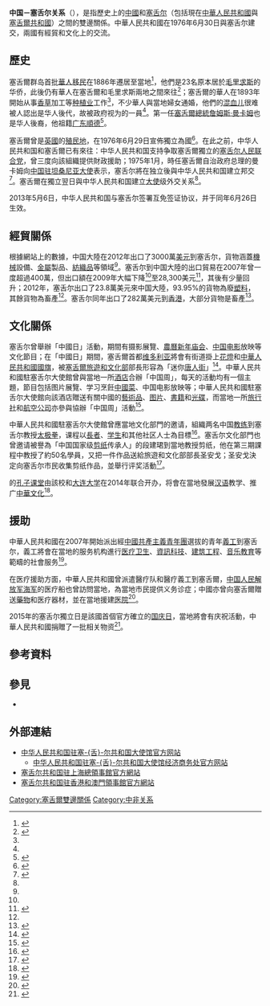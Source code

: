 {{NoteTA|G1=地名}}
{{not|中華民國與塞席爾關係}}
{{Dablink|關於其他「中」字國家與「塞」字國家的外交關係，詳見'''[[中塞關係|中塞關係 (消歧義)]]'''。}}
{{Infobox bilateral relations|中国－塞舌尔|中國|塞舌尔|mission1=[[中國駐塞舌爾大使館|中國駐塞舌爾大使館]]|mission2=[[塞舌爾駐華大使館|塞舌爾駐華大使館]]|envoytitle1=[[中國駐塞舌爾大使列表|大使]]|envoy1=[[郭玮_(1962年)|郭玮]]|envoytitle2=[[塞舌爾駐華大使列表|大使]]|envoy2=[[安娜·拉福蒂纳|安娜·拉福蒂纳]]<ref>{{cite web |title = 驻华大使到任顺序及递交国书日期 |url = https://www.mfa.gov.cn/web/lbfw_673061/fgzl_673083/202201/t20220114_10495616.shtml |publisher = 中华人民共和国外交部 |access-date = 2022-05-21 |archive-date = 2022-02-15 |archive-url = https://web.archive.org/web/20220215180551/https://www.mfa.gov.cn/web/lbfw_673061/fgzl_673083/202201/t20220114_10495616.shtml }}</ref>}}
'''中国－塞舌尔关系'''（{{lang-fr|Relations entre la Chine et la Seychelles}}），是指歷史上的[[中國歷史|中國]]和[[塞舌尔歷史|塞舌尔]]（包括現在[[中華人民共和國|中華人民共和國]]與[[塞舌爾共和國|塞舌爾共和國]]）之間的雙邊關係。中華人民共和國在1976年6月30日與塞舌尔建交，兩國有經貿和文化上的交流。

== 歷史 ==
塞舌爾群岛首批[[塞舌爾華人|華人移民]]在1886年遷居至當地<ref name=Trade>{{cite book|author1=巫乐华|title=华侨史概要|publisher=中国华侨出版社|year=1994}}</ref>{{Rp|79}}，他們是23名原本居於[[毛里求斯|毛里求斯]]的华侨，此後仍有華人在塞舌爾和毛里求斯兩地之間來往<ref name=Gen>{{cite book|author1=周南京|title=华侨华人百科全书: 历史卷|publisher=中国华侨出版社|year=2002}}</ref>{{Rp|419}}；塞舌爾的華人在1893年開始从事[[香莢蘭|香草]]加工等[[种植业|种植业]]工作<ref name=Trade/>{{Rp|79}}，不少華人與當地婦女通婚，他們的[[混血儿|混血儿]]很难被人認出是华人後代，故被政府视为{{link-en|塞舌尔人口|Demographics of Seychelles|塞舌尔人}}的一員<ref name=Gen/>{{Rp|419}}。第一任[[塞舌爾總統|塞舌爾總統]][[詹姆斯·曼卡姆|詹姆斯·曼卡姆]]也是华人後裔，他祖籍[[广东|广东]][[順德|順德]]<ref>{{cite book|author1=曾祥委|author2=曾漢祥|title=南雄珠璣巷移民的歷史與文化|publisher=暨南大學出版社|year=1995|url=http://www.chinareviewnews.com/crn-webapp/cbspub/secDetail.jsp?bookid=17701&secid=17774|archiveurl=https://archive.is/20130425093124/http://www.chinareviewnews.com/crn-webapp/cbspub/secDetail.jsp?bookid=17701&secid=17774|archivedate=2013-04-25|deadurl=no|chapter=珠璣巷移民後裔的海外拓殖|access-date=2015-07-24}}</ref>。

塞舌爾曾是[[英國|英國]]的[[殖民地|殖民地]]，在1976年6月29日宣佈獨立為國<ref>{{cite web |title=塞舌尔国家概况 |url=http://www.fmprc.gov.cn/mfa_chn/gjhdq_603914/gj_603916/fz_605026/1206_606138/ |website=中华人民共和国外交部 |accessdate=2015-07-24 |archiveurl=https://archive.is/20150724140348/http://www.fmprc.gov.cn/mfa_chn/gjhdq_603914/gj_603916/fz_605026/1206_606138/ |archivedate=2015-07-24 |deadurl=no }}</ref>。在此之前，中华人民共和国和塞舌爾已有來往：中华人民共和国支持争取塞舌爾獨立的[[人民党_(塞舌尔)|塞舌尔人民联合党]]，曾三度向該組織提供財政援助；1975年1月，時任塞舌爾自治政府总理的曼卡姆向[[中国驻坦桑尼亚大使列表|中国驻坦桑尼亚大使]]表示，塞舌尔將在独立後與中华人民共和国建立邦交<ref name=Common>{{cite book|author1=裴坚章|title=中华人民共和国外交史: 1970-1978|publisher=世界知识出版社|year=1994}}</ref>{{Rp|180}}。塞舌爾在獨立翌日與中华人民共和国建立[[大使|大使]]级外交关系<ref name=Common/>{{Rp|180}}。

2013年5月6日，中华人民共和国与塞舌尔签署互免签证协议，并于同年6月26日生效。

== 經貿關係 ==
{{Gallery
|title=中国－塞舌尔貿易（1995年至2012年）
|width=300
|height=250
|align=center
|lines=1
|File:产品中国出口到塞舌尔 (1995 - 2012).PNG|中国大陸到塞舌尔的出口貿易<ref name=tradea>{{cite web|author=Alexander Simoes|title=产品中国出口到塞舌尔 (1995 - 2012)|url=https://atlas.media.mit.edu/zh/explore/stacked/hs/export/chn/syc/show/1995.2012/|publisher=Observatory of Economic Complexity|accessdate=2015-07-25}}</ref>
|File:产品塞舌尔出口到中国 (1995 - 2012).PNG|塞舌尔到中国大陸的出口貿易<ref name=tradeb>{{cite web|author=Alexander Simoes|title=产品塞舌尔出口到中国 (1995 - 2012)|url=https://atlas.media.mit.edu/zh/explore/stacked/hs/export/syc/chn/show/1995.2012/|publisher=Observatory of Economic Complexity|accessdate=2015-07-25}}</ref>
}}
根據{{link-en|經濟複雜性研究中心|The Observatory of Economic Complexity}}網站上的數據，中国大陸在2012年出口了3000萬[[美元|美元]]到塞舌尔，貨物涵蓋[[機械|機械]]設備、[[金屬|金屬]]製品、[[紡織品|紡織品]]等領域<ref name=tradea/>。塞舌尔到中国大陸的出口貿易在2007年曾一度超過400萬，但出口額在2009年大幅下降<ref name=tradeb/>至28,300美元<ref>{{cite web|author=Alexander Simoes|title=产品塞舌尔出口到中国 (2009)|url=https://atlas.media.mit.edu/zh/explore/tree_map/hs/export/syc/chn/show/2009/|publisher=Observatory of Economic Complexity|accessdate=2015-07-25}}</ref>，其後有少量回升；2012年，塞舌尔出口了23.8萬美元來中国大陸，93.95%的貨物為廢[[塑料|塑料]]，其餘貨物為畜產<ref name=tradeb/>。塞舌尔同年出口了282萬美元到[[香港|香港]]，大部分貨物是畜產<ref>{{cite web|author=Alexander Simoes|title=产品塞舌尔出口到香港 (2012)|url=https://atlas.media.mit.edu/zh/explore/tree_map/hs/export/syc/hkg/show/2012/|publisher=Observatory of Economic Complexity|accessdate=2015-07-25}}</ref>。

== 文化關係 ==
塞舌尔曾舉辦「中國日」活動，期間有摄影展覽、[[農曆新年|農曆新年]][[庙会|庙会]]、[[中国大陆电影|中国电影]]放映等文化節目；在「中國日」期間，塞舌爾首都[[維多利亞_(塞舌爾)|维多利亚]]將會有街道掛上[[花燈|花燈]]和[[中華人民共和國國旗|中華人民共和國國旗]]，被[[塞舌爾旅遊和文化部|塞舌爾旅遊和文化部]]部長{{link-fr|阿兰·圣安戈|Alain Saint-Ange}}形容為「迷你[[唐人街|唐人街]]」<ref>{{cite web |title=塞舌尔首届“中国日”进入倒计时 |url=http://sc.china-embassy.org/chn/whjl/t1121549.htm |website=中华人民共和国驻塞舌尔共和国大使馆 |accessdate=2015-07-25 |archiveurl=https://archive.is/20150725063703/http://sc.china-embassy.org/chn/whjl/t1121549.htm |archivedate=2015-07-25 |deadurl=no |date=2014-01-22 }}</ref>。中華人民共和國駐塞舌尔大使館曾與當地一所[[酒店|酒店]]合辦「中国周」，每天的活動均有一個主題，節目包括图片展覽、学习烹飪[[中國菜|中國菜]]、中国电影放映等；中華人民共和國駐塞舌尔大使館向該酒店贈送有關中國的[[藝術品|藝術品]]、[[图片|图片]]、[[書籍|書籍]]和[[DVD|光碟]]，而當地一所[[旅行社|旅行社]]和[[航空公司|航空公司]]亦參與協辦「中国周」活動<ref>{{cite web |title=塞舌尔“中国周”活动拉开帷幕 |url=http://sc.china-embassy.org/chn/whjl/t695418.htm |website=中华人民共和国驻塞舌尔共和国大使馆 |accessdate=2015-07-25 |archiveurl=https://archive.is/20150725070916/http://sc.china-embassy.org/chn/whjl/t695418.htm |archivedate=2015-07-25 |deadurl=no }}</ref>。

中華人民共和國駐塞舌尔大使館曾應當地文化部門的邀请，組織两名中国[[教练|教练]]到塞舌尔教授[[太极拳|太极拳]]，课程以[[長者|長者]]、[[学生|学生]]和其他社区人士為目標<ref>{{cite web |title=塞舌尔民众踊跃学习中国太极 |url=http://sc.china-embassy.org/chn/whjl/t1057037.htm |website=中华人民共和国驻塞舌尔共和国大使馆 |accessdate=2015-07-25 |archiveurl=https://archive.is/20150725072620/http://sc.china-embassy.org/chn/whjl/t1057037.htm |archivedate=2015-07-25 |deadurl=no |date=2013-07-08 }}</ref>。塞舌尔文化部門也曾邀请被譽為「中国国家级[[剪纸|剪纸]]传承人」的段建珺到當地教授剪纸，他在第三期課程中教授了約50名學員，又把一件作品送給旅遊和文化部部長圣安戈；圣安戈決定向塞舌尔市民收集剪纸作品，並舉行评奖活動<ref>{{cite web |title=第三期剪纸培训班在塞开展 |url=http://sc.china-embassy.org/chn/whjl/t1064942.htm |website=中华人民共和国驻塞舌尔共和国大使馆 |accessdate=2015-07-25 |archiveurl=https://archive.is/20150725074626/http://sc.china-embassy.org/chn/whjl/t1064942.htm |archivedate=2015-07-25 |deadurl=no |date=2013-08-07 }}</ref>。

{{link-en|塞舌尔大学|University of Seychelles}}的[[孔子课堂|孔子课堂]]由該校和[[大连大学|大连大学]]在2014年联合开办，将會在當地發展[[汉语|汉语]]教学、推广[[中華文化|中華文化]]<ref>{{cite web |title=塞舌尔首座孔子课堂揭牌成立 |url=http://sc.china-embassy.org/chn/zxxx/t1166301.htm |website=中华人民共和国驻塞舌尔共和国大使馆 |accessdate=2015-07-25 |archiveurl=https://archive.is/20150725081718/http://sc.china-embassy.org/chn/zxxx/t1166301.htm |archivedate=2015-07-25 |deadurl=no |date=2014-06-17 }}</ref>。

== 援助 ==
中華人民共和國在2007年開始派出經[[中國共產主義青年團|中國共產主義青年團]]選拔的青年[[義工|義工]]到塞舌尔，義工將會在當地的服务机构進行[[医疗卫生|医疗卫生]]、[[資訊科技|資訊科技]]、[[建筑工程|建筑工程]]、[[音乐教育|音乐教育]]等範疇的社會服务<ref>{{cite web |title=中国青年志愿者第六批援塞舌尔服务队赴塞 |url=http://www.ccyl.org.cn/bulletin/zgb_qkjl/201411/t20141126_721500.htm |website=中国共青团网 |accessdate=2015-07-25 |archiveurl=https://archive.is/20150725091946/http://www.ccyl.org.cn/bulletin/zgb_qkjl/201411/t20141126_721500.htm |archivedate=2015-07-25 |deadurl=no |date=2014-11-26 }}</ref>。

在医疗援助方面，中華人民共和國曾派遣醫疗队和醫疗義工到塞舌爾，[[中国人民解放军海军|中国人民解放军海军]]的医疗船也曾訪問當地，為當地市民提供义务诊症；中國亦曾向塞舌爾贈送[[藥物|藥物]]和医疗器材，並在當地援建[[医院|医院]]<ref>{{cite web |title=史忠俊大使参加援塞医疗队议定书签字仪式 |url=http://sc.china-embassy.org/chn/dsxx/t919984.htm |website=中华人民共和国驻塞舌尔共和国大使馆 |accessdate=2015-07-25 |archiveurl=https://archive.is/20150725093531/http://sc.china-embassy.org/chn/dsxx/t919984.htm |archivedate=2015-07-25 |deadurl=no |date=2012-04-03 }}</ref>。

2015年的塞舌尔獨立日是該國首個官方確立的[[国庆日|国庆日]]，當地將會有庆祝活動，中華人民共和國捐贈了一批相关物资<ref>{{cite web |title=殷立贤大使出席援塞庆典活动物资捐赠仪式 |url=http://sc.china-embassy.org/chn/zxxx/t1273566.htm |website=中华人民共和国驻塞舌尔共和国大使馆 |accessdate=2015-07-25 |archiveurl=https://archive.is/20150725094427/http://sc.china-embassy.org/chn/zxxx/t1273566.htm |archivedate=2015-07-25 |deadurl=no |date=2015-06-16 }}</ref>。

== 參考資料 ==
{{reflist|2}}

== 參見 ==
{{Portal box|國際關係|中國|中華人民共和國|塞席爾|非洲|image4=Flag of Seychelles.svg}}
* {{link-en|塞舌尔外交|Foreign relations of Seychelles}}

== 外部連結 ==
* [http://sc.china-embassy.gov.cn/chn/ 中华人民共和国驻塞-{舌}-尔共和国大使馆官方网站]{{zh-hans}}{{en}}
** [http://sc.mofcom.gov.cn/ 中华人民共和国驻塞-{舌}-尔共和国大使馆经济商务处官方网站] {{Wayback|url=http://sc.mofcom.gov.cn/ |date=20150510154034 }}{{zh-hans}}
* [https://web.archive.org/web/20170621164830/http://seychellescg-sh.org/ 塞舌尔共和国驻上海總領事館官方網站]{{zh-hans}}{{en}}
* [http://www.seychellesconsulate.org.hk/chi/ 塞舌尔共和国驻香港和澳門領事館官方網站]{{Wayback|url=http://www.seychellesconsulate.org.hk/chi/ |date=20160302204101 }}{{zh-hant}}{{en}}

{{中華人民共和國外交}}
{{塞舌爾外交}}
[[Category:塞舌爾雙邊關係|Category:塞舌爾雙邊關係]]
[[Category:中非关系|Category:中非关系]]